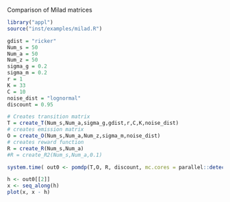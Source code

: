 Comparison of Milad matrices

```r
library("appl")
source("inst/examples/milad.R")
```

```r
gdist = "ricker"
Num_s = 50
Num_a = 50
Num_z = 50
sigma_g = 0.2
sigma_m = 0.2
r = 1
K = 33
C = 10
noise_dist = "lognormal"
discount = 0.95

# Creates transition matrix
T = create_T(Num_s,Num_a,sigma_g,gdist,r,C,K,noise_dist)
# creates emission matrix
O = create_O(Num_s,Num_a,Num_z,sigma_m,noise_dist)
# creates reward function
R = create_R(Num_s,Num_a)
#R = create_R2(Num_s,Num_a,0.1)
```


```r
system.time( out0 <- pomdp(T,O, R, discount, mc.cores = parallel::detectCores(), precision = 1, memory = 1500) )
```

```r
h <- out0[[2]]
x <- seq_along(h)
plot(x, x - h)
```
